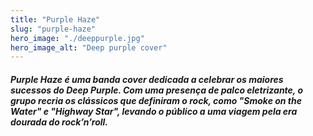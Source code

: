 ```yaml
---
title: "Purple Haze"
slug: "purple-haze"
hero_image: "./deeppurple.jpg"
hero_image_alt: "Deep purple cover"
---
```


##### Purple Haze é uma banda cover dedicada a celebrar os maiores sucessos do Deep Purple. Com uma presença de palco eletrizante, o grupo recria os clássicos que definiram o rock, como "Smoke on the Water" e "Highway Star", levando o público a uma viagem pela era dourada do rock’n’roll.

